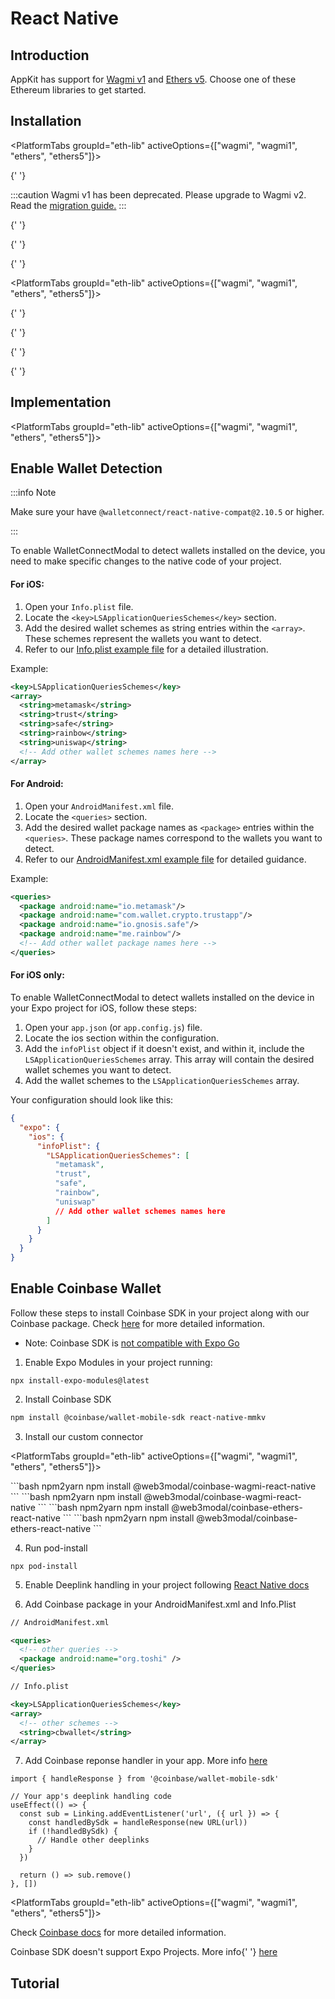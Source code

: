 




# React Native

## Introduction

AppKit has support for [Wagmi v1](https://1.x.wagmi.sh/) and [Ethers v5](https://docs.ethers.org/v5/). Choose one of these Ethereum libraries to get started.

<CloudBanner />

## Installation

<Tabs groupId="platform">
<TabItem value="rn-cli" label="React Native CLI">

<PlatformTabs groupId="eth-lib" activeOptions={["wagmi", "wagmi1", "ethers", "ethers5"]}>

<PlatformTabItem value="wagmi">

{' '}

<WagmiInstallation />

</PlatformTabItem>

<PlatformTabItem value="wagmi1">

:::caution
Wagmi v1 has been deprecated. Please upgrade to Wagmi v2. Read the [migration guide.](https://wagmi.sh/react/guides/migrate-from-v1-to-v2)
:::

{' '}

<Wagmi1Installation />

</PlatformTabItem>

<PlatformTabItem value="ethers">

{' '}

<EthersInstallation />

</PlatformTabItem>

<PlatformTabItem value="ethers5">

{' '}

<Ethers5Installation />

</PlatformTabItem>

</PlatformTabs>

</TabItem>

<TabItem value="expo" label="Expo">

<PlatformTabs groupId="eth-lib" activeOptions={["wagmi", "wagmi1", "ethers", "ethers5"]}>

<PlatformTabItem value="wagmi">

{' '}

<WagmiInstallationExpo />

</PlatformTabItem>

<PlatformTabItem value="wagmi1">

{' '}

<Wagmi1InstallationExpo />

</PlatformTabItem>

<PlatformTabItem value="ethers">

{' '}

<EthersInstallationExpo />

</PlatformTabItem>

<PlatformTabItem value="ethers5">

{' '}

<Ethers5InstallationExpo />

</PlatformTabItem>

</PlatformTabs>

</TabItem>

</Tabs>

## Implementation

<PlatformTabs groupId="eth-lib" activeOptions={["wagmi", "wagmi1", "ethers", "ethers5"]}>

<PlatformTabItem value="wagmi">
  <WagmiImplementation />
</PlatformTabItem>

<PlatformTabItem value="wagmi1">
  <Wagmi1Implementation />
</PlatformTabItem>

<PlatformTabItem value="ethers">
  <EthersImplementation />
</PlatformTabItem>

<PlatformTabItem value="ethers5">
  <Ethers5Implementation />
</PlatformTabItem>

</PlatformTabs>

## Enable Wallet Detection

:::info Note

Make sure your have `@walletconnect/react-native-compat@2.10.5` or higher.

:::

To enable WalletConnectModal to detect wallets installed on the device, you need to make specific changes to the native code of your project.

<Tabs groupId="platform">
  <TabItem value="rn-cli" label="React Native CLI">

#### For iOS:

1. Open your `Info.plist` file.
2. Locate the `<key>LSApplicationQueriesSchemes</key>` section.
3. Add the desired wallet schemes as string entries within the `<array>`. These schemes represent the wallets you want to detect.
4. Refer to our [Info.plist example file](https://github.com/WalletConnect/react-native-examples/blob/main/dapps/ModalUProvider/ios/ModalUProvider/Info.plist) for a detailed illustration.

Example:

```xml
<key>LSApplicationQueriesSchemes</key>
<array>
  <string>metamask</string>
  <string>trust</string>
  <string>safe</string>
  <string>rainbow</string>
  <string>uniswap</string>
  <!-- Add other wallet schemes names here -->
</array>
```

#### For Android:

1. Open your `AndroidManifest.xml` file.
2. Locate the `<queries>` section.
3. Add the desired wallet package names as `<package>` entries within the `<queries>`. These package names correspond to the wallets you want to detect.
4. Refer to our [AndroidManifest.xml example file](https://github.com/WalletConnect/react-native-examples/blob/main/dapps/ModalUProvider/android/app/src/main/AndroidManifest.xml) for detailed guidance.

Example:

```xml
<queries>
  <package android:name="io.metamask"/>
  <package android:name="com.wallet.crypto.trustapp"/>
  <package android:name="io.gnosis.safe"/>
  <package android:name="me.rainbow"/>
  <!-- Add other wallet package names here -->
</queries>
```

</TabItem>

<TabItem value="expo" label="Expo">

#### For iOS only:

To enable WalletConnectModal to detect wallets installed on the device in your Expo project for iOS, follow these steps:

1. Open your `app.json` (or `app.config.js`) file.
2. Locate the ios section within the configuration.
3. Add the `infoPlist` object if it doesn't exist, and within it, include the `LSApplicationQueriesSchemes` array. This array will contain the desired wallet schemes you want to detect.
4. Add the wallet schemes to the `LSApplicationQueriesSchemes` array.

Your configuration should look like this:

```json
{
  "expo": {
    "ios": {
      "infoPlist": {
        "LSApplicationQueriesSchemes": [
          "metamask",
          "trust",
          "safe",
          "rainbow",
          "uniswap"
          // Add other wallet schemes names here
        ]
      }
    }
  }
}
```

</TabItem>

</Tabs>

## Enable Coinbase Wallet

<Tabs groupId="platform">
<TabItem value="rn-cli" label="React Native CLI">

Follow these steps to install Coinbase SDK in your project along with our Coinbase package. Check <a href="https://mobilewalletprotocol.github.io/wallet-mobile-sdk/docs/client-sdk/rn-install">here</a> for more detailed information.

- Note: Coinbase SDK is [not compatible with Expo Go](https://github.com/MobileWalletProtocol/wallet-mobile-sdk/issues/206)

1. Enable Expo Modules in your project running:

```
npx install-expo-modules@latest
```

2. Install Coinbase SDK

```bash npm2yarn
npm install @coinbase/wallet-mobile-sdk react-native-mmkv
```

3. Install our custom connector

<PlatformTabs groupId="eth-lib" activeOptions={["wagmi", "wagmi1", "ethers", "ethers5"]}>

<PlatformTabItem value="wagmi">
  ```bash npm2yarn npm install @web3modal/coinbase-wagmi-react-native ```
</PlatformTabItem>

<PlatformTabItem value="wagmi1">
  ```bash npm2yarn npm install @web3modal/coinbase-wagmi-react-native ```
</PlatformTabItem>

<PlatformTabItem value="ethers">
  ```bash npm2yarn npm install @web3modal/coinbase-ethers-react-native ```
</PlatformTabItem>

<PlatformTabItem value="ethers5">
  ```bash npm2yarn npm install @web3modal/coinbase-ethers-react-native ```
</PlatformTabItem>

</PlatformTabs>

4. Run pod-install

```
npx pod-install
```

5. Enable Deeplink handling in your project following <a href="https://reactnative.dev/docs/linking?syntax=ios#enabling-deep-links">React Native docs</a>

6. Add Coinbase package in your AndroidManifest.xml and Info.Plist

```xml
// AndroidManifest.xml

<queries>
  <!-- other queries -->
  <package android:name="org.toshi" />
</queries>
```

```xml
// Info.plist

<key>LSApplicationQueriesSchemes</key>
<array>
  <!-- other schemes -->
  <string>cbwallet</string>
</array>
```

7. Add Coinbase reponse handler in your app. More info <a href="https://mobilewalletprotocol.github.io/wallet-mobile-sdk/docs/client-sdk/rn-setup#listening-for-responses">here</a>

```tsx
import { handleResponse } from '@coinbase/wallet-mobile-sdk'

// Your app's deeplink handling code
useEffect(() => {
  const sub = Linking.addEventListener('url', ({ url }) => {
    const handledBySdk = handleResponse(new URL(url))
    if (!handledBySdk) {
      // Handle other deeplinks
    }
  })

  return () => sub.remove()
}, [])
```

<PlatformTabs groupId="eth-lib" activeOptions={["wagmi", "wagmi1", "ethers", "ethers5"]}>

<PlatformTabItem value="wagmi">
  <WagmiCoinbase />
</PlatformTabItem>

<PlatformTabItem value="wagmi1">
  <Wagmi1Coinbase />
</PlatformTabItem>

<PlatformTabItem value="ethers">
  <EthersCoinbase />
</PlatformTabItem>

<PlatformTabItem value="ethers5">
  <Ethers5Coinbase />
</PlatformTabItem>

</PlatformTabs>

Check <a href="https://mobilewalletprotocol.github.io/wallet-mobile-sdk/docs/client-sdk/rn-install">Coinbase docs</a> for more detailed information.

</TabItem>

<TabItem value="expo" label="Expo">
  Coinbase SDK doesn't support Expo Projects. More info{' '}
  <a href="https://github.com/MobileWalletProtocol/wallet-mobile-sdk/issues/206#issuecomment-1468836345">
    here
  </a>
</TabItem>

</Tabs>

## Tutorial

<YoutubeEmbed videoId="R0edIW72fHo" />
